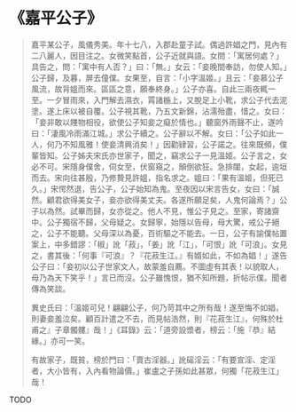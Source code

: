 # 《嘉平公子》

> 嘉平某公子，風儀秀美。年十七八，入郡赴童子試。偶過許娼之門，見內有二八麗人，因目注之。女微笑點首，公子近就與語。女問：「寓居何處？」具告之，問：「寓中有人否？」曰：「無。」女云：「妾晚間奉訪，勿使人知。」公子歸，及暮，屏去僮僕。女果至，自言：「小字溫姬。」且云：「妾慕公子風流，故背媼而來。區區之意，願奉終身。」公子亦喜。自此三兩夜輒一至。一夕冒雨來，入門解去濕衣，罥諸椸上，又脫足上小靴，求公子代去泥塗。遂上床以被自覆。公子視其靴，乃五文新錦，沾濡殆盡，惜之。女曰：「妾非敢以賤物相役，欲使公子知妾之癡於情也。」聽窗外雨聲不止，遂吟曰：「淒風冷雨滿江城。」求公子續之。公子辭以不解。女曰：「公子如此一人，何乃不知風雅！使妾清興消矣！」因勸肄習，公子諾之。往來既頻，僕輩皆知。公子姊夫宋氏亦世家子，聞之，竊求公子一見溫姬。公子言之，女必不可。宋隱身僕舍，伺女至，伏窗窺之，顛倒欲狂。急排闥，女起，逾垣而去。宋向往甚殷，乃修贄見許媼，指名求之。媼曰：「果有溫姬，但死已久。」宋愕然退，告公子，公子始知為鬼。至夜因以宋言告女，女曰：「誠然。顧君欲得美女子，妾亦欲得美丈夫。各遂所願足矣，人鬼何論焉？」公子以為然。試畢而歸，女亦從之。他人不見，惟公子見之。至家，寄諸齋中。公子獨宿不歸，父母疑之。女歸寧，始隱以告母，母大驚，戒公子絕之，公子不能聽。父母深以為憂，百術驅之不能去。一日，公子有諭僕帖置案上，中多錯謬：「椒」訛「菽」，「姜」訛「江」，「可恨」訛「可浪」。女見之，書其後：「何事『可浪』？『花菽生江。』有婿如此，不如為娼！」遂告公子曰：「妾初以公子世家文人，故蒙羞自薦。不圖虛有其表！以貌取人，毋乃為天下笑乎！」言已而沒。公子雖愧恨，猶不知所題，折帖示僕。聞者傳為笑談。
>
> 異史氏曰：「溫姬可兒！翩翩公子，何乃苛其中之所有哉！遂至悔不如娼，則妻妾羞泣矣。顧百計遣之不去，而見帖浩然，則『花菽生江』，何殊於杜甫之』子章髑髏』哉！」《耳錄》云：「道旁設漿者，榜云：「施『恭』結緣。」亦可一笑。
>
> 有故家子，既貧，榜於門曰：「賣古淫器。」訛磘淫云：「有要宣淫、定淫者，大小皆有，入內看物論價。」崔盧之子孫如此甚眾，何獨「花菽生江」哉！

TODO
